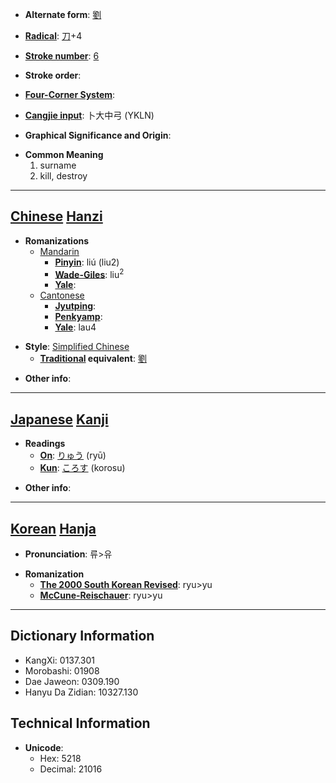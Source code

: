 * '''Alternate form''': [[劉]]

* '''[[Wiktionary:Chinese radical index| Radical]]''': [[Wiktionary:Chinese radical index 刀|刀]]+4

* '''[[Wiktionary:Chinese total strokes index|Stroke number]]''': [[Wiktionary:Chinese total strokes index 6|6]]

* '''Stroke order''': 

* '''[[Wiktionary:Chinese four corner index|Four-Corner System]]''': 

* '''[[Wiktionary:Chinese Cangjie index|Cangjie input]]''': 卜大中弓 (YKLN)

* '''Graphical Significance and Origin''': 

* '''Common Meaning'''
*#surname
*# kill, destroy


----

== [[Chinese]] [[Hanzi]] ==

* '''Romanizations'''
** [[Mandarin]]
*** '''[[Pinyin]]''': liú (liu2)
*** '''[[Wade-Giles]]''': liu<sup>2</sup>
*** '''[[Yale]]''': 
**[[Cantonese]]
***'''[[Jyutping]]''':
***'''[[Penkyamp]]''': 
***'''[[Yale]]''': lau4

* '''Style''': [[Simplified Chinese]] 
** '''[[Traditional Chinese|Traditional]] equivalent''': [[劉]]

* '''Other info''': 

----

== [[Japanese]] [[Kanji]] ==

* '''Readings'''
** '''[[On]]''': [[りゅう]] (ryū)
** '''[[Kun]]''': [[ころす]] (korosu)

* '''Other info''':  

----

== [[Korean]] [[Hanja]] ==

* '''Pronunciation''': 류>유

* '''Romanization'''
** '''[[The 2000 South Korean Revised Romanization|The 2000 South Korean Revised]]''': ryu>yu
** '''[[McCune-Reischauer]]''': ryu>yu

----

== Dictionary Information ==

* KangXi: 0137.301
* Morobashi: 01908
* Dae Jaweon: 0309.190
* Hanyu Da Zidian: 10327.130

== Technical Information ==

* '''Unicode''':
** Hex: 5218
** Decimal: 21016